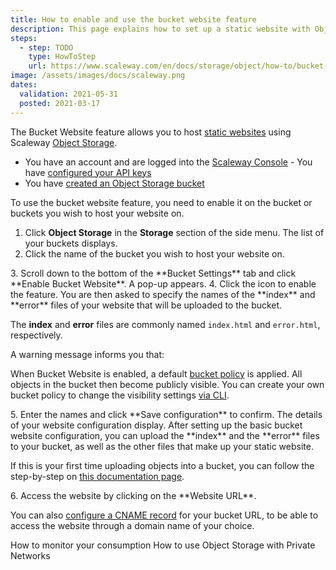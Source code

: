 ```yaml
---
title: How to enable and use the bucket website feature
description: This page explains how to set up a static website with Object Storage via the Scaleway Console.
steps:
  - step: TODO
    type: HowToStep
    url: https://www.scaleway.com/en/docs/storage/object/how-to/bucket-website
image: /assets/images/docs/scaleway.png
dates:
  validation: 2021-05-31
  posted: 2021-03-17
---
```


The Bucket Website feature allows you to host [static websites](https://en.wikipedia.org/wiki/Static_web_page) using Scaleway [Object Storage](https://www.scaleway.com/en/object-storage/). 

<Message type="requirement">

  - You have an account and are logged into the [Scaleway Console](https://console.scaleway.com)  - You have [configured your API keys](/console/my-project/how-to/generate-api-key/)
  - You have [created an Object Storage bucket](/storage/object/how-to/create-a-bucket/)

</Message>

<Message type="important">

To use the bucket website feature, you need to enable it on the bucket or buckets you wish to host your website on.

</Message> 

1. Click **Object Storage** in the **Storage** section of the side menu. The list of your buckets displays.
2. Click the name of the bucket you wish to host your website on.
  <Lightbox src="scaleway-object-storage-dashboard.png" alt="" />
3. Scroll down to the bottom of the **Bucket Settings** tab and click **Enable Bucket Website**. A pop-up appears.
  <Lightbox src="scaleway-enable-bucket-website.png" alt="" />
4. Click the <Icon name="toggle" /> icon to enable the feature. You are then asked to specify the names of the **index** and **error** files of your website that will be uploaded to the bucket. 
  <Lightbox src="scaleway-website-settings.png" alt="" />
  <Message type="note">

  The **index** and **error** files are commonly named `index.html` and `error.html`, respectively.

  </Message>

  A warning message informs you that: 

  <Message type="important">

  When Bucket Website is enabled, a default [bucket policy](/storage/object/concepts#bucket-policy) is applied. All objects in the bucket then become publicly visible. You can create your own bucket policy to change the visibility settings [via CLI](/storage/object/api-cli/bucket-policy/).

  </Message>
5. Enter the names and click **Save configuration** to confirm. The details of your website configuration display. 
  After setting up the basic bucket website configuration, you can upload the **index** and the **error** files to your bucket, as well as the other files that make up your static website.
  <Message type="note">

  If this is your first time uploading objects into a bucket, you can follow the step-by-step on [this documentation page](/storage/object/how-to/upload-files-into-a-bucket/).

  </Message>
6. Access the website by clicking on the **Website URL**.
  <Lightbox src="scaleway-update-settings.png" alt="" />
  <Message type="note">

  You can also [configure a CNAME record](/tutorials/s3-customize-url-cname/) for your bucket URL, to be able to access the website through a domain name of your choice.

  </Message>


<Navigation title="See Also">
  <PreviousButton to="/storage/object/how-to/monitor-consumption/">How to monitor your consumption</PreviousButton>
  <NextButton to="/storage/object/how-to/use-obj-stor-with-private-networks/">How to use Object Storage with Private Networks</NextButton>
</Navigation>
